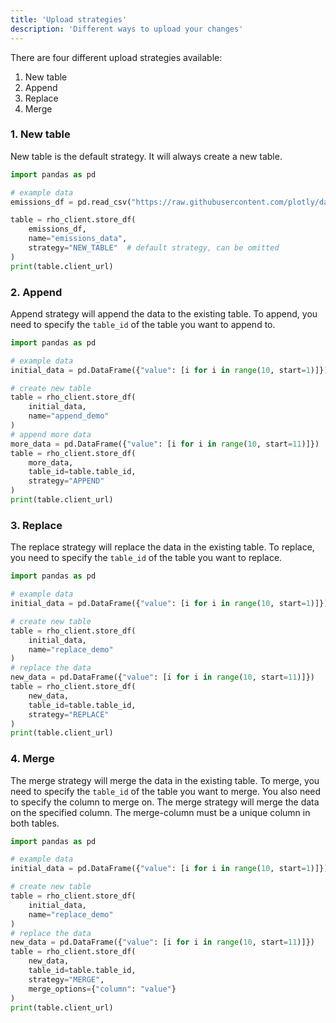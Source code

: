```yaml
---
title: 'Upload strategies'
description: 'Different ways to upload your changes'
---
```


There are four different upload strategies available:
1. New table
2. Append
3. Replace
4. Merge

### 1. New table
New table is the default strategy. It will always create a new table.

```python main.py
import pandas as pd

# example data
emissions_df = pd.read_csv("https://raw.githubusercontent.com/plotly/datasets/master/Emissions%20Data.csv")

table = rho_client.store_df(
    emissions_df,
    name="emissions_data",
    strategy="NEW_TABLE"  # default strategy, can be omitted
)
print(table.client_url)
```

### 2. Append
Append strategy will append the data to the existing table. To append, you need to specify the `table_id` of the table you want to append to.

```python main.py
import pandas as pd

# example data
initial_data = pd.DataFrame({"value": [i for i in range(10, start=1)]})

# create new table
table = rho_client.store_df(
    initial_data,
    name="append_demo"
)
# append more data
more_data = pd.DataFrame({"value": [i for i in range(10, start=11)]})
table = rho_client.store_df(
    more_data,
    table_id=table.table_id,
    strategy="APPEND"
)
print(table.client_url)
```

### 3. Replace
The replace strategy will replace the data in the existing table. To replace, you need to specify the `table_id` of the table you want to replace.

```python main.py
import pandas as pd

# example data
initial_data = pd.DataFrame({"value": [i for i in range(10, start=1)]})

# create new table
table = rho_client.store_df(
    initial_data,
    name="replace_demo"
)
# replace the data
new_data = pd.DataFrame({"value": [i for i in range(10, start=11)]})
table = rho_client.store_df(
    new_data,
    table_id=table.table_id,
    strategy="REPLACE"
)
print(table.client_url)
```

### 4. Merge
The merge strategy will merge the data in the existing table. To merge, you need to specify the `table_id` of the table you want to merge.
You also need to specify the column to merge on. The merge strategy will merge the data on the specified column.
The merge-column must be a unique column in both tables.

```python main.py
import pandas as pd

# example data
initial_data = pd.DataFrame({"value": [i for i in range(10, start=1)]})

# create new table
table = rho_client.store_df(
    initial_data,
    name="replace_demo"
)
# replace the data
new_data = pd.DataFrame({"value": [i for i in range(10, start=11)]})
table = rho_client.store_df(
    new_data,
    table_id=table.table_id,
    strategy="MERGE",
    merge_options={"column": "value"}
)
print(table.client_url)
```

